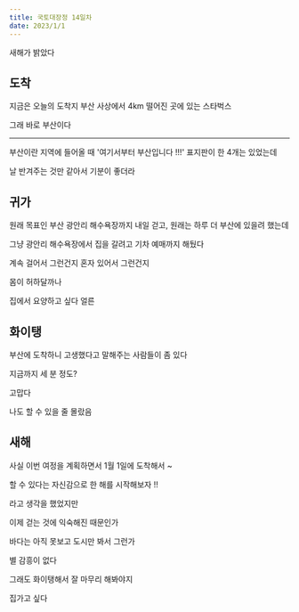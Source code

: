 ```yaml
---
title: 국토대장정 14일차
date: 2023/1/1
---
```


새해가 밝았다

## 도착

지금은 오늘의 도착지 부산 사상에서 4km 떨어진 곳에 있는 스타벅스

그래 바로 부산이다

---

부산이란 지역에 들어올 때 '여기서부터 부산입니다 !!!' 표지판이 한 4개는 있었는데

날 반겨주는 것만 같아서 기분이 좋더라

## 귀가

원래 목표인 부산 광안리 해수욕장까지 내일 걷고, 원래는 하루 더 부산에 있을려 했는데

그냥 광안리 해수욕장에서 집을 갈려고 기차 예매까지 해뒀다

계속 걸어서 그런건지 혼자 있어서 그런건지

몸이 허하달까나

집에서 요양하고 싶다 얼른

## 화이탱

부산에 도착하니 고생했다고 말해주는 사람들이 좀 있다

지금까지 세 분 정도?

고맙다

나도 할 수 있을 줄 몰랐음

## 새해

사실 이번 여정을 계획하면서 1월 1일에 도착해서 ~

할 수 있다는 자신감으로 한 해를 시작해보자 !!

라고 생각을 했었지만

이제 걷는 것에 익숙해진 때문인가

바다는 아직 못보고 도시만 봐서 그런가

별 감흥이 없다

그래도 화이탱해서 잘 마무리 해봐야지

집가고 싶다 


